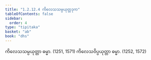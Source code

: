 ```yaml
---
title: "1.2.12.4 ကိလေသသမ္ပယုတ္တဒုက"
tableOfContents: false
sidebar:
  order: 4
type: "tipitaka"
basket: "ab"
book: "dhs"
---
```



<DynamicBreadcrumb />

<Division number="100" book="dhs" e="ch" v="29" p="13">

<Paragraph number="234" book="dhs">
ကိလေသသမ္ပယုတ္တာ ဓမ္မာ. (<Emphasis>1251, 1571</Emphasis>)
</Paragraph>

<Paragraph number="235" book="dhs">
ကိလေသဝိပ္ပယုတ္တာ ဓမ္မာ. (<Emphasis>1252, 1572</Emphasis>)
</Paragraph>
</Division>